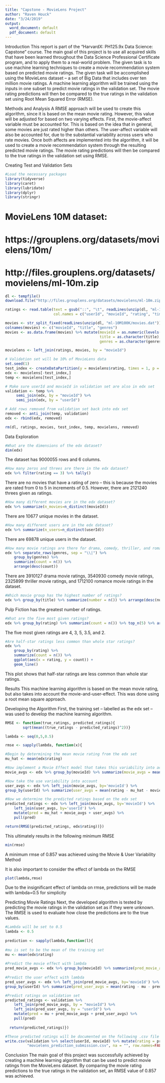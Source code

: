 ```yaml
---
title: "Capstone - MovieLens Project"
author: "Raven Houck"
date: "3/24/2019"
output:
  word_document: default
  pdf_document: default
---
```


Introduction
This report is part of the “HarvardX: PH125.9x Data Science: Capstone” course. The main goal of this project is to use all acquired skills that have been learned throughout the Data Science Professional Certificate program, and to apply them to a real-world problem. The given task is to use machine learning techniques to create a movie recommendation system based on predicted movie ratings. The given task will be accomplished using the MovieLens dataset – a set of Big Data that includes over ten million movie ratings. A machine learning algorithm will be trained using the inputs in one subset to predict movie ratings in the validation set. The movie rating predictions will then be compared to the true ratings in the validation set using Root Mean Squared Error (RMSE). 

Methods and Analysis
A RMSE approach will be used to create this algorithm, since it is based on the mean movie rating. However, this value will be adjusted for based on two varying effects. First, the movie-affect variable must be accounted for. This is based on the idea that in general, some movies are just rated higher than others. The user-affect variable will also be accounted for, due to the substantial variability across users who rate movies. Once both affects are implemented into the algorithm, it will be used to create a movie recommendation system through the resulting predicted movie ratings. The movie rating predictions will then be compared to the true ratings in the validation set using RMSE.


Creating Test and Validation Sets
```r
#Load the necessary packages
library(tidyverse)
library(caret)
library(lubridate)
library(dplyr)
library(stringr)
```

# MovieLens 10M dataset:
# https://grouplens.org/datasets/movielens/10m/
# http://files.grouplens.org/datasets/movielens/ml-10m.zip

```r
dl <- tempfile()
download.file("http://files.grouplens.org/datasets/movielens/ml-10m.zip", dl)

ratings <- read.table(text = gsub("::", "\t", readLines(unzip(dl, "ml-10M100K/ratings.dat"))),
                      col.names = c("userId", "movieId", "rating", "timestamp"))

movies <- str_split_fixed(readLines(unzip(dl, "ml-10M100K/movies.dat")), "\\::", 3)
colnames(movies) <- c("movieId", "title", "genres")
movies <- as.data.frame(movies) %>% mutate(movieId = as.numeric(levels(movieId))[movieId],
                                           title = as.character(title),
                                           genres = as.character(genres))

movielens <- left_join(ratings, movies, by = "movieId")

# Validation set will be 10% of MovieLens data
set.seed(1)
test_index <- createDataPartition(y = movielens$rating, times = 1, p = 0.1, list = FALSE)
edx <- movielens[-test_index,]
temp <- movielens[test_index,]

# Make sure userId and movieId in validation set are also in edx set
validation <- temp %>% 
     semi_join(edx, by = "movieId") %>%
     semi_join(edx, by = "userId")

# Add rows removed from validation set back into edx set
removed <- anti_join(temp, validation)
edx <- rbind(edx, removed)

rm(dl, ratings, movies, test_index, temp, movielens, removed)
```

Data Exploration

```r
#What are the dimensions of the edx dataset?
dim(edx)
```
The dataset has 9000055 rows and 6 columns.

```r
#How many zeros and threes are there in the edx dataset?
edx %>% filter(rating == 3) %>% tally()
```
There are no movies that have a rating of zero – this is because the movies are rated from 0 to 5 in increments of 0.5. However, there are 2121240 threes given as ratings. 

```r
#How many different movies are in the edx dataset?
edx %>% summarize(n_movies=n_distinct(movieId))
```
There are 10677 unique movies in the dataset.

```r
#How many different users are in the edx dataset?
edx %>% summarize(n_users=n_distinct(userId))
```
There are 69878 unique users in the dataset.

```r
#How many movie ratings are there for drama, comedy, thriller, and romance genres?
edx %>% separate_rows(genres, sep = "\\|") %>%
	group_by(genres) %>%
	summarize(count = n()) %>%
	arrange(desc(count))
```
There are 3910127 drama movie ratings, 3540930 comedy movie ratings, 2325899 thriller movie ratings, and 1712100 romance movie ratings in the dataset.

```r
#Which movie group has the highest number of ratings?
edx %>% group_by(title) %>% summarize(number = n()) %>% arrange(desc(number))
```
Pulp Fiction has the greatest number of ratings.

```r
#What are the five most given ratings?
edx %>% group_by(rating) %>% summarize(count = n()) %>% top_n(5) %>% arrange(desc(count)) 
```
The five most given ratings are 4, 3, 5, 3.5, and 2.

```r
#Are half-star ratings less common than whole star ratings?
edx %>%
	group_by(rating) %>%
	summarize(count = n()) %>%
	ggplot(aes(x = rating, y = count)) +
	geom_line()
```
This plot shows that half-star ratings are less common than whole star ratings. 


Results
This machine learning algorithm is based on the mean movie rating, but also takes into account the movie-and-user-effect. This was done using a root mean square approach.

Developing the Algorithm
First, the training set – labelled as the edx set – was used to develop the machine learning algorithm.

```r
RMSE <- function(true_ratings, predicted_ratings){
        sqrt(mean((true_ratings - predicted_ratings)^2))}

lambda <- seq(0,5,0.5)

rmse <- sapply(lambda, function(x){

#Begin by determining the mean movie rating from the edx set
mu_hat <- mean(edx$rating)

#Now implement a Movie Effect model that takes this variability into account
movie_avgs <- edx %>% group_by(movieId) %>% summarize(movie_avgs = mean(rating - mu_hat))

#Now take the use variability into account
user_avgs <- edx %>% left_join(movie_avgs, by='movieId') %>% 
group_by(userId) %>% summarize(user_avgs = mean(rating - mu_hat - movie_avgs))

#Now we determine the predicted ratings based on the edx set
predicted_ratings <- edx %>% left_join(movie_avgs, by='movieId') %>%
	left_join(user_avgs, by='userId') %>%
	mutate(pred = mu_hat + movie_avgs + user_avgs) %>%
	pull(pred)

return(RMSE(predicted_ratings, edx$rating))})
```
This ultimately results in the following minimum RMSE
```r
min(rmse)
```
A minimum rmse of 0.857 was achieved using the Movie & User Variability Method

It is also important to consider the effect of lambda on the RMSE
```r
plot(lambda,rmse)
```
Due to the insignificant effect of lambda on rmse, predictions will be made with lambda=0.5 for simplicity

Predicting Movie Ratings
Next, the developed algorithm is tested by predicting the movie ratings in the validation set as if they were unknown. The RMSE is used to evaluate how close the predictions are to the true values.

```r
#Lambda will be set to 0.5
lambda <- 0.5
     
prediction <- sapply(lambda,function(l){
  
#mu is set to be the mean of the training set
mu <- mean(edx$rating)
  
#Predict the movie effect with lambda
pred_movie_avgs <- edx %>% group_by(movieId) %>% summarize(pred_movie_avgs = mean(rating - mu))
  
#Predict the user effect with lambda
pred_user_avgs <- edx %>% left_join(pred_movie_avgs, by='movieId') %>% 
group_by(userId) %>% summarize(pred_user_avgs = mean(rating - mu - pred_movie_avgs))

#Predict ratings on validation set
predicted_ratings <- validation %>% 
	left_join(pred_movie_avgs, by = "movieId") %>%
	left_join(pred_user_avgs, by = "userId") %>%
	mutate(pred = mu + pred_movie_avgs + pred_user_avgs) %>%
	pull(pred) 
  
  return(predicted_ratings)})

#These predicted ratings will be documented on the following .csv file
write.csv(validation %>% select(userId, movieId) %>% mutate(rating = prediction),
          "movielens_prediction_submission.csv", na = "", row.names=FALSE)
```

Conclusion
The main goal of this project was successfully achieved by creating a machine learning algorithm that can be used to predict movie ratings from the MovieLens dataset. By comparing the movie rating predictions to the true ratings in the validation set, an RMSE value of 0.857 was achieved. 

